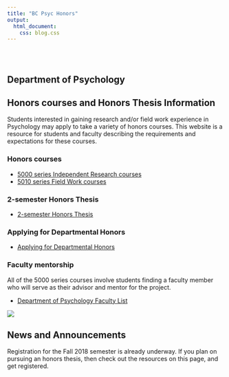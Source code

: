 ```yaml
---
title: "BC Psyc Honors"
output: 
  html_document:
    css: blog.css
---
```


<style type="text/css">
.title {
  display: none;
}

#getting-started img {
  margin-right: 10px;
}

</style>

<div class="row" style="padding-top: 30px;">
<div class="col-sm-6">

# Department of Psychology

## Honors courses and Honors Thesis Information

Students interested in gaining research and/or field work experience in Psychology may apply to take a variety of honors courses. This website is a resource for students and faculty describing the requirements and expectations for these courses.

### Honors courses

- [5000 series Independent Research courses]()
- [5010 series Field Work courses]()

### 2-semester Honors Thesis

- [2-semester Honors Thesis]()

### Applying for Departmental Honors

- [Applying for Departmental Honors]()


### Faculty mentorship

All of the 5000 series courses involve students finding a faculty member who will serve as their advisor and mentor for the project.

- [Department of Psychology Faculty List](http://www.brooklyn.cuny.edu/web/academics/schools/naturalsciences/undergraduate/psychology/faculty.php)





</div>
<div class="col-sm-6">

![](images/BC.jpg)

## News and Announcements

Registration for the Fall 2018 semester is already underway. If you plan on pursuing an honors thesis, then check out the resources on this page, and get registered.

</div>
